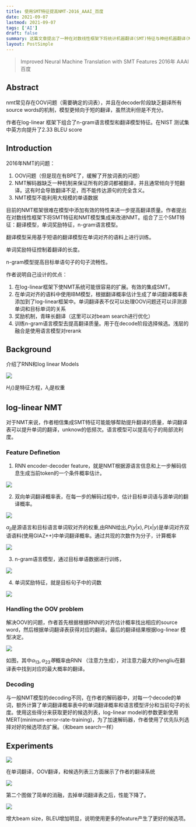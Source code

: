 ```yaml
---
title: 使用SMT特征提高NMT-2016_AAAI_百度
date: 2021-09-07
lastmod: 2021-09-07
tags: ['AI']
draft: false
summary: 这篇文章提出了一种在对数线性框架下将统计机器翻译(SMT)特征与神经机器翻译(NMT)模型集成的方法,以改进NMT的性能。作者组合了三个SMT特征:翻译模型、单词奖励特征和n-gram语言模型,解决了NMT中的OOV问题、翻译不充分问题,并利用了大规模单语数据。实验结果表明,该方法在NIST中英翻译测试集上提升了2.33 BLEU分。
layout: PostSimple
---
```


> Improved Neural Machine Translation with SMT Features 2016年 AAAI 百度

## Abstract

nmt常见存在OOV问题（需要确定的词表），并且在decoder阶段缺乏翻译所有source words的机制，模型更倾向于短的翻译，虽然流利但是不充分。

作者在log-linear 框架下组合了n-gram语言模型和翻译模型特征。在NIST 测试集中英方向提升了2.33 BLEU score

## Introduction

2016年NMT的问题：

1. OOV问题（但是现在有BPE了，缓解了开放词表的问题）
2. NMT解码器缺乏一种机制来保证所有的源词都被翻译，并且通常倾向于短翻译。这有时会导致翻译不足，而不能传达源句的完全含义。
3. NMT模型不能利用大规模的单语数据

目前的NMT框架很难在模型中添加有效的特性来进一步提高翻译质量。作者提出在对数线性框架下将SMT特征和NMT模型集成来改进NMT。组合了三个SMT特征：翻译模型，单词奖励特征，n-gram语言模型。

翻译模型采用基于短语的翻译模型在单词对齐的语料上进行训练。

单词奖励特征控制着翻译的长度。

n-gram模型提高目标单语句子的句子流畅性。

作者说明自己设计的优点：

1. 在log-linear框架下使NMT系统可能很容易的扩展。有效的集成SMT。
2. 在单词对齐的语料中使用IBM模型，根据翻译概率估计生成了单词翻译概率表添加到了log-linear框架中。单词翻译表不仅可以处理OOV问题还可以评测源单词和目标单词的关系
3. 奖励机制，青睐长翻译（这里可以对beam search进行优化）
4. 训练n-gram语言模型去提高翻译质量。用于在decode阶段选择候选。浅层的融合是使用语言模型对rerank

## Background

介绍了RNN和log linear Models

![](https://tz-1256822507.cos.ap-hongkong.myqcloud.com/typora/2021-09-507693888.png)

$H_i()$是特征方程，$\lambda_i$是权重

## log-linear NMT

对于NMT来说，作者相信集成SMT特征可能能够帮助提升翻译的质量，单词翻译表可以提升单词的翻译，unknow的低频次。语言模型可以提高句子的局部流利度。

### Feature Definetion

1. RNN encoder-decoder feature，就是NMT根据源语言信息和上一步解码信息生成当前token的一个条件概率估计。

![](https://tz-1256822507.cos.ap-hongkong.myqcloud.com/typora/2021-09-3842544963.png)

2. 双向单词翻译概率表，在每一步的解码过程中，估计目标单词语与源单词的翻译概率。

![](https://tz-1256822507.cos.ap-hongkong.myqcloud.com/typora/2021-09-3109195648.png)

$\alpha_{ji}$是源语言和目标语言单词软对齐的权重,由RNN给出,$P(y|x),P(x|y)$是单词对齐双语语料(使用GIAZ++)中单词翻译概率。通过共现的次数作为分子，计算概率

![](https://tz-1256822507.cos.ap-hongkong.myqcloud.com/typora/2021-09-1419107182.png)

3. n-gram语言模型，通过目标单语数据进行训练，

![](https://tz-1256822507.cos.ap-hongkong.myqcloud.com/typora/2021-09-641479838.png)

4. 单词奖励特征，就是目标句子中的词数

![](https://tz-1256822507.cos.ap-hongkong.myqcloud.com/typora/2021-09-1728068013.png)

### Handling the OOV problem

解决OOV的问题，作者首先根据根据RNN的对齐估计概率找出相应的source word，然后根据单词翻译表获得对应的翻译。最后的翻译结果根据log-linear 模型决定。

![](https://tz-1256822507.cos.ap-hongkong.myqcloud.com/typora/2021-09-2736389823.png)

如图，其中$\alpha_{13},\alpha_{23}等$概率由RNN （注意力生成），对注意力最大的hengliu在翻译表中找到对应的最大概率的翻译。

### Decoding

与一般NMT模型的decoding不同，在作者的解码器中，对每一个decode的单词，额外计算了单词翻译概率表中的单词翻译概率和语言模型评分和当前句子的长度。使用这些得分来获取更好的候选列表，log-linear model的参数更新使用MERT(minimum-error-rate-training)，为了加速解码器，作者使用了优先队列选择对好的候选项去扩展。（和beam search一样）

## Experiments

![](https://tz-1256822507.cos.ap-hongkong.myqcloud.com/typora/2021-09-4210895667.png)

在单词翻译，OOV翻译，和候选列表三方面展示了作者的翻译系统

![](https://tz-1256822507.cos.ap-hongkong.myqcloud.com/typora/2021-09-2551822907.png)

第二个图做了简单的消融，去掉单词翻译表之后，性能下降了。

![](https://tz-1256822507.cos.ap-hongkong.myqcloud.com/typora/2021-09-3000464377.png)

增大beam size，BLEU增加明显，说明使用更多的feature产生了更好的候选项。
